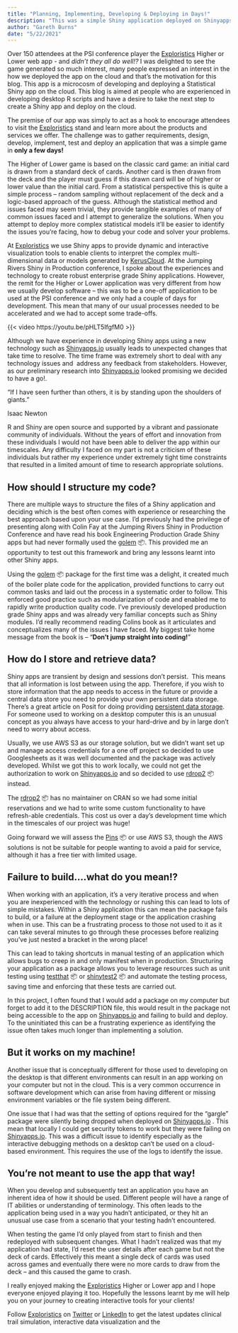```yaml
---
title: "Planning, Implementing, Developing & Deploying in Days!"
description: "This was a simple Shiny application deployed on Shinyapps.io that highlighted some of the lessons learnt in going from desktop analysis to deploying on cloud."
author: "Gareth Burns"
date: "5/22/2021"
---
```


Over 150 attendees at the PSI conference player the [Exploristics](https://exploristics.com/) Higher or Lower web app - and *didn't they all do well!?* I was delighted to see the game generated so much interest, many people expressed an interest in the how we deployed the app on the cloud and that's the motivation for this blog. This app is a microcosm of developing and deploying a Statistical Shiny app on the cloud. This blog is aimed at people who are experienced in developing desktop R scripts and have a desire to take the next step to create a Shiny app and deploy on the cloud.

The premise of our app was simply to act as a hook to encourage attendees to visit the [Exploristics](https://exploristics.com/) stand and learn more about the products and services we offer. The challenge was to gather requirements, design, develop, implement, test and deploy an application that was a simple game in **only a few days!**

The Higher of Lower game is based on the classic card game: an initial card is drawn from a standard deck of cards. Another card is then drawn from the deck and the player must guess if this drawn card will be of higher or lower value than the initial card. From a statistical perspective this is quite a simple process -- random sampling without replacement of the deck and a logic-based approach of the guess. Although the statistical method and issues faced may seem trivial, they provide tangible examples of many of common issues faced and I attempt to generalize the solutions. When you attempt to deploy more complex statistical models it'll be easier to identify the issues you're facing, how to debug your code and solver your problems.

At [Exploristics](https://exploristics.com/) we use Shiny apps to provide dynamic and interactive visualization tools to enable clients to interpret the complex multi-dimensional data or models generated by [KerusCloud](https://exploristics.com/keruscloud-platform-overview/). At the Jumping Rivers Shiny in Production conference, I spoke about the experiences and technology to create robust enterprise grade Shiny applications. However, the remit for the Higher or Lower application was very different from how we usually develop software -- this was to be a one-off application to be used at the PSI conference and we only had a couple of days for development. This mean that many of our usual processes needed to be accelerated and we had to accept some trade-offs.

{{< video https://youtu.be/pHLT5IfgfM0 >}}

Although we have experience in developing Shiny apps using a new technology such as [Shinyapps.io](https://www.shinyapps.io/) usually leads to unexpected changes that take time to resolve. The time frame was extremely short to deal with any technology issues and  address any feedback from stakeholders. However, as our preliminary research into [Shinyapps.io](https://www.shinyapps.io/) looked promising we decided to have a go!.

"If I have seen further than others, it is by standing upon the shoulders of giants."

Isaac Newton

R and Shiny are open source and supported by a vibrant and passionate community of individuals. Without the years of effort and innovation from these individuals I would not have been able to deliver the app within our timescales. Any difficulty I faced on my part is not a criticism of these individuals but rather my experience under extremely tight time constraints that resulted in a limited amount of time to research appropriate solutions.  

## How should I structure my code?

There are multiple ways to structure the files of a Shiny application and deciding which is the best often comes with experience or researching the best approach based upon your use case. I'd previously had the privilege of presenting along with Colin Fay at the Jumping Rivers Shiny in Production Conference and have read his book Engineering Production Grade Shiny apps but had never formally used the [golem](https://engineering-shiny.org/golem.html) 📦. This provided me an opportunity to test out this framework and bring any lessons learnt into other Shiny apps.

Using the [golem](https://engineering-shiny.org/golem.html) 📦 package for the first time was a delight, it created much of the boiler plate code for the application, provided functions to carry out common tasks and laid out the process in a systematic order to follow. This enforced good practice such as modularization of code and enabled me to rapidly write production quality code. I've previously developed production grade Shiny apps and was already very familiar concepts such as Shiny modules. I'd really recommend reading Colins book as it articulates and conceptualizes many of the issues I have faced. My biggest take home message from the book is -- "**Don't jump straight into coding!**"

## How do I store and retrieve data?

Shiny apps are transient by design and sessions don't persist.  This means that all information is lost between using the app. Therefore, if you wish to store information that the app needs to access in the future or provide a central data store you need to provide your own persistent data storage. There's a great article on Posit for doing providing [persistent data storage](https://shiny.posit.co/r/articles/build/persistent-data-storage/). For someone used to working on a desktop computer this is an unusual concept as you always have access to your hard-drive and by in large don't need to worry about access.

Usually, we use AWS S3 as our storage solution, but we didn't want set up and manage access credentials for a one off project so decided to use Googlesheets as it was well documented and the package was actively developed. Whilst we got this to work locally, we could not get the authorization to work on [Shinyapps.io](https://www.shinyapps.io/) and so decided to use [rdrop2](https://cran.r-project.org/web/packages/rdrop2/rdrop2.pdf) 📦 instead.

The [rdrop2](https://cran.r-project.org/web/packages/rdrop2/rdrop2.pdf) 📦 has no maintainer on CRAN so we had some initial reservations and we had to write some custom functionality to have refresh-able credentials. This cost us over a day's development time which in the timescales of our project was huge!

Going forward we will assess the [Pins](https://pins.rstudio.com/) 📦 or use AWS S3, though the AWS solutions is not be suitable for people wanting to avoid a paid for service, although it has a free tier with limited usage.

## Failure to build....what do you mean!?

When working with an application, it's a very iterative process and when you are inexperienced with the technology or rushing this can lead to lots of simple mistakes. Within a Shiny application this can mean the package fails to build, or a failure at the deployment stage or the application crashing when in use. This can be a frustrating process to those not used to it as it can take several minutes to go through these processes before realizing you've just nested a bracket in the wrong place!

This can lead to taking shortcuts in manual testing of an application which allows bugs to creep in and only manifest when in production. Structuring your application as a package allows you to leverage resources such as unit testing using [testthat](https://testthat.r-lib.org/) 📦 or [shinytest2](https://rstudio.github.io/shinytest2/) 📦 and automate the testing process, saving time and enforcing that these tests are carried out.

In this project, I often found that I would add a package on my computer but forget to add it to the DESCRIPTION file, this would result in the package not being accessible to the app on [Shinyapps.io](https://www.shinyapps.io/) and failing to build and deploy. To the uninitiated this can be a frustrating experience as identifying the issue often takes much longer than implementing a solution.

## But it works on my machine!

Another issue that is conceptually different for those used to developing on the desktop is that different environments can result in an app working on your computer but not in the cloud. This is a very common occurrence in software development which can arise from having different or missing environment variables or the file system being different.

One issue that I had was that the setting of options required for the "gargle" package were silently being dropped when deployed on [Shinyapps.io](https://www.shinyapps.io/) . This mean that locally I could get security tokens to work but they were failing on [Shinyapps.io](https://www.shinyapps.io/). This was a difficult issue to identify especially as the interactive debugging methods on a desktop can't be used on a cloud-based environment. This requires the use of the logs to identify the issue.

## You're not meant to use the app that way!

When you develop and subsequently test an application you have an inherent idea of how it should be used. Different people will have a range of IT abilities or understanding of terminology. This often leads to the application being used in a way you hadn't anticipated, or they hit an unusual use case from a scenario that your testing hadn't encountered.

When testing the game I'd only played from start to finish and then redeployed with subsequent changes. What I hadn't realized was that my application had state, I'd reset the user details after each game but not the deck of cards. Effectively this meant a single deck of cards was used across games and eventually there were no more cards to draw from the deck -- and this caused the game to crash.

I really enjoyed making the [Exploristics](https://exploristics.com/) Higher or Lower app and I hope everyone enjoyed playing it too. Hopefully the lessons learnt by me will help you on your journey to creating interactive tools for your clients!

Follow [Exploristics](https://exploristics.com/) on [Twitter](https://twitter.com/Exploristics) or [LinkedIn](https://www.linkedin.com/company/exploristics/) to get the latest updates clinical trail simulation, interactive data visualization and the
